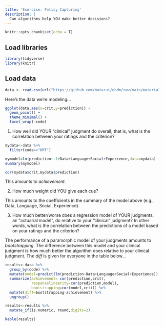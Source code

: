 ```yaml
---
title: 'Exercise: Policy Capturing'
description: |
  Can algorithms help YOU make better decisions?
---
```


```r
knitr::opts_chunk$set(echo = T)
```

## Load libraries
```r
library(tidyverse)
library(knitr)
```

## Load data
```r
data <- read.csv(url("https://github.com/matarui/ebdm/raw/main/materials/data_2023.csv"))
```

Here's the data we're modeling...

```r
ggplot(data,aes(x=crit,y=prediction)) +
  geom_point() +
  theme_minimal() +
  facet_wrap(~code)
```


1) How well did YOUR "clinical" judgment do overall, that is, what is the correlation between your ratings and the criterion?

```r
mydata<-data %>% 
  filter(code=="KMT") 

mymodel=lm(prediction~-1+Data+Language+Social+Experience,data=mydata)
summary(mymodel)

cor(mydata$crit,mydata$prediction)
```

This amounts to *achievement*.

2) How much weight did YOU give each cue?

This amounts to the coefficients in the summary of the model above (e.g., Data, Language, Social, Experience).

3) How much better/worse does a regression model of YOUR judgments, an "actuarial model", do relative to your "clinical" judgment? In other words, what is the correlation between the predictions of a model based on your ratings and the criterion?

The performance of a paramorphic model of your judgments amounts to *bootstrapping*. The difference between this model and your clinical judgment is how much better the algorithm does relative to your clinical judgment. The *diff* is given for everyone in the table below... 

```r

results<-data %>% 
  group_by(code) %>% 
  mutate(model=predict(lm(prediction~Data+Language+Social+Experience))) %>% 
  summarize(achievement= cor(prediction,crit),
            responselinearity=cor(prediction,model),
            bootstrapping=cor(model,crit)) %>% 
  mutate(diff=bootstrapping-achievement) %>% 
  ungroup()

```

```r
results<-results %>% 
  mutate_if(is.numeric, round,digits=2)

kable(results)
```


